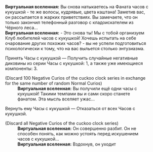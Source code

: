 {{Диалог Начало}}
:'''Виртуальная вселенная:''' Вы снова натыкаетесь на Фаната часов с кукушкой - те же волосы, кудрявые, цвета каштана! Заметив вас, он рассыпается в жарких приветствиях. Вы замечаете, что он только закончил телефонный разговор с кладоискателем из Чёрного леса...
:'''Виртуальная вселенная:''' - Это снова ты! Мы с тобой организуем Клуб любителей часов с кукушкой! Хочешь испытать на себе очарование других похожих часов? - вы не успели подготовиться психологически к тому, что на вас выльется столько энтузиазма.
:{{Диалог|Звезда}} Принять Часы с кукушкой &mdash; Получить случайные негативные диковины из серии Часы с кукушкой: 1, а также уже имеющиеся компоненты: 3.
:;(Discard 100 Negative Curios of the cuckoo clock series in exchange for the same number of random Normal Curios)
::'''Виртуальная вселенная:''' Вы получили ещё одни часы с кукушкой! Такими темпами вы и сами скоро станете фанатом. Эта мысль вселяет ужас...
:{{Диалог|Звезда}} Вернуть ему Часы с кукушкой &mdash; Отказаться от всех Часов с кукушкой.
:;(Discard all Negative Curios of the cuckoo clock series)
::'''Виртуальная вселенная:''' Он совершенно разбит. Он не способен понять, как можно устоять перед искушением часов с кукушкой...
::'''Виртуальная вселенная:''' Вздохнув, он уходит
{{Диалог Конец}}